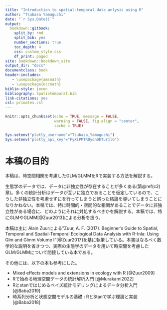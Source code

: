 ```yaml
--- 
title: "Introduction to spatial-temporal data anlysis using R"
author: "Tsubasa Yamaguchi"
date: "`r Sys.Date()`"
output: 
  bookdown::gitbook:
    split_by: rmd  
    split_bib: yes  
    number_sections: true   
    toc_depth: 4 
    css: custom_style.css   
    df_print: paged
site: bookdown::bookdown_site  
output_dir: "docs"  
documentclass: book  
header-includes:
   - \usepackage{amsmath}
   - \usepackage{nccmath}
biblio-style: jecon    
bibliography: Spatiotemporal.bib   
link-citations: yes
csl: primates.csl
---
```


```r
knitr::opts_chunk$set(echo = TRUE, message = FALSE,
                      warning = FALSE, fig.align = "center",
                      cache = TRUE)

Sys.setenv("plotly_username"="Tsubasa_Yamaguchi")
Sys.setenv("plotly_api_key"="FyXiPMTRDyqnDETur1lG")
```

# 本稿の目的 {-}   
本稿は、時空間相関を考慮したGLM/GLMMをRで実装する方法を解説する。  

生態学のデータでは、データに非独立性が存在することが多くある(第\@ref(c2)章)。多くの統計分析はデータが互いに独立であることを仮定しているので、こうした非独立性を考慮せずにを行ってしまうと誤った結論を導いてしまうことになりかねない。本稿では、特に時間的・空間的な相関があることでデータに非独立性がある場合に、どのようにそれに対処するべきかを解説する。本稿では、特にGLMやGLMM[@Zuur2013]による分析を扱う。  

本稿は主に Alain Zuurによる"Zuur, A. F. (2017). Beginner’s Guide to Spatial, Temporal and Spatial-Temporal Ecological Data Analysis with R-Inla: Using Glm and Glmm Volume I"[@Zuur2017]を基に執筆している。本書はなるべく数学的な説明を省きつつ、実際の生態学のデータを用いて時空間を考慮したGLM/GLMMについて間接している本である。  

その他には、以下の本も参考にした。  

- Mixed effects models and extensions in ecology with R [@Zuur2009]  
- Rで始める地理空間データの統計解析入門 [@Murakami2022]  
- Rとstanではじめるベイズ統計モデリングによるデータ分析入門 [@Baba2019]  
- 時系列分析と状態空間モデルの基礎 : RとStanで学ぶ理論と実装 [@Baba2018]  

